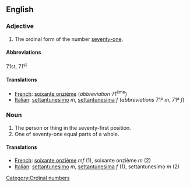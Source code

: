 ==English==

===Adjective===
# The ordinal form of the number [[seventy-one]].

====Abbreviations====
71st, 71<sup>st</sup>

====Translations====

*[[French]]: [[soixante onzième]] (''abbreviation'' 71<sup>ème</sup>)
*[[Italian]]: [[settantunesimo]] ''m'', [[settantunesima]] ''f'' (''abbreviations'' 71º ''m'', 71ª ''f'')

===Noun===

#The person or thing in the seventy-first position.
#One of seventy-one equal parts of a whole.

====Translations====

*[[French]]: [[soixante onzième]]  ''mf'' (1), soixante onzième ''m'' (2)
*[[Italian]]: [[settantunesimo]] ''m'', [[settantunesima]] ''f'' (1), settantunesimo ''m'' (2)

[[Category:Ordinal numbers]]